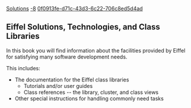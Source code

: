 [[Property:title|Solutions]]
[[Property:weight|-8]]
[[Property:uuid|0f0913fe-d71c-43d3-6c22-706c8ed5d4ad]]
== Eiffel Solutions, Technologies, and Class Libraries ==

In this book you will find information about the facilities provided by Eiffel for satisfying many software development needs. 

This includes:
* The documentation for the Eiffel class libraries
** Tutorials and/or user guides
** Class references -- the library, cluster, and class views
* Other special instructions for handling commonly need tasks



